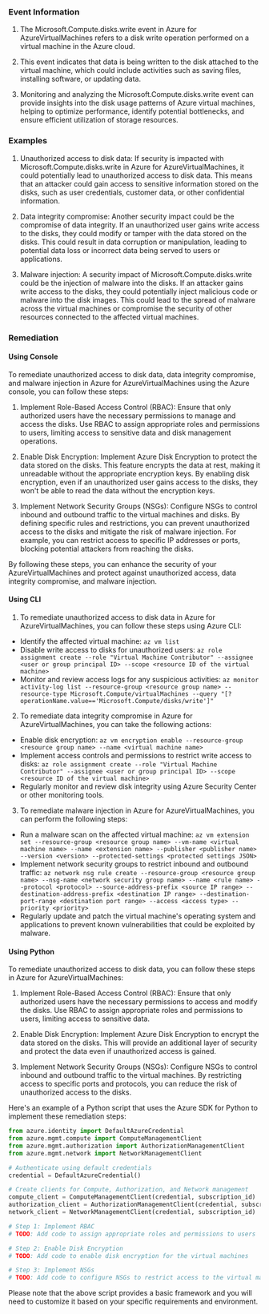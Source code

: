 
### Event Information

1. The Microsoft.Compute.disks.write event in Azure for AzureVirtualMachines refers to a disk write operation performed on a virtual machine in the Azure cloud.

2. This event indicates that data is being written to the disk attached to the virtual machine, which could include activities such as saving files, installing software, or updating data.

3. Monitoring and analyzing the Microsoft.Compute.disks.write event can provide insights into the disk usage patterns of Azure virtual machines, helping to optimize performance, identify potential bottlenecks, and ensure efficient utilization of storage resources.


### Examples

1. Unauthorized access to disk data: If security is impacted with Microsoft.Compute.disks.write in Azure for AzureVirtualMachines, it could potentially lead to unauthorized access to disk data. This means that an attacker could gain access to sensitive information stored on the disks, such as user credentials, customer data, or other confidential information.

2. Data integrity compromise: Another security impact could be the compromise of data integrity. If an unauthorized user gains write access to the disks, they could modify or tamper with the data stored on the disks. This could result in data corruption or manipulation, leading to potential data loss or incorrect data being served to users or applications.

3. Malware injection: A security impact of Microsoft.Compute.disks.write could be the injection of malware into the disks. If an attacker gains write access to the disks, they could potentially inject malicious code or malware into the disk images. This could lead to the spread of malware across the virtual machines or compromise the security of other resources connected to the affected virtual machines.

### Remediation

#### Using Console

To remediate unauthorized access to disk data, data integrity compromise, and malware injection in Azure for AzureVirtualMachines using the Azure console, you can follow these steps:

1. Implement Role-Based Access Control (RBAC): Ensure that only authorized users have the necessary permissions to manage and access the disks. Use RBAC to assign appropriate roles and permissions to users, limiting access to sensitive data and disk management operations.

2. Enable Disk Encryption: Implement Azure Disk Encryption to protect the data stored on the disks. This feature encrypts the data at rest, making it unreadable without the appropriate encryption keys. By enabling disk encryption, even if an unauthorized user gains access to the disks, they won't be able to read the data without the encryption keys.

3. Implement Network Security Groups (NSGs): Configure NSGs to control inbound and outbound traffic to the virtual machines and disks. By defining specific rules and restrictions, you can prevent unauthorized access to the disks and mitigate the risk of malware injection. For example, you can restrict access to specific IP addresses or ports, blocking potential attackers from reaching the disks.

By following these steps, you can enhance the security of your AzureVirtualMachines and protect against unauthorized access, data integrity compromise, and malware injection.

#### Using CLI

1. To remediate unauthorized access to disk data in Azure for AzureVirtualMachines, you can follow these steps using Azure CLI:

- Identify the affected virtual machine: `az vm list`
- Disable write access to disks for unauthorized users: `az role assignment create --role "Virtual Machine Contributor" --assignee <user or group principal ID> --scope <resource ID of the virtual machine>`
- Monitor and review access logs for any suspicious activities: `az monitor activity-log list --resource-group <resource group name> --resource-type Microsoft.Compute/virtualMachines --query "[?operationName.value=='Microsoft.Compute/disks/write']"`

2. To remediate data integrity compromise in Azure for AzureVirtualMachines, you can take the following actions:

- Enable disk encryption: `az vm encryption enable --resource-group <resource group name> --name <virtual machine name>`
- Implement access controls and permissions to restrict write access to disks: `az role assignment create --role "Virtual Machine Contributor" --assignee <user or group principal ID> --scope <resource ID of the virtual machine>`
- Regularly monitor and review disk integrity using Azure Security Center or other monitoring tools.

3. To remediate malware injection in Azure for AzureVirtualMachines, you can perform the following steps:

- Run a malware scan on the affected virtual machine: `az vm extension set --resource-group <resource group name> --vm-name <virtual machine name> --name <extension name> --publisher <publisher name> --version <version> --protected-settings <protected settings JSON>`
- Implement network security groups to restrict inbound and outbound traffic: `az network nsg rule create --resource-group <resource group name> --nsg-name <network security group name> --name <rule name> --protocol <protocol> --source-address-prefix <source IP range> --destination-address-prefix <destination IP range> --destination-port-range <destination port range> --access <access type> --priority <priority>`
- Regularly update and patch the virtual machine's operating system and applications to prevent known vulnerabilities that could be exploited by malware.

#### Using Python

To remediate unauthorized access to disk data, you can follow these steps in Azure for AzureVirtualMachines:

1. Implement Role-Based Access Control (RBAC): Ensure that only authorized users have the necessary permissions to access and modify the disks. Use RBAC to assign appropriate roles and permissions to users, limiting access to sensitive data.

2. Enable Disk Encryption: Implement Azure Disk Encryption to encrypt the data stored on the disks. This will provide an additional layer of security and protect the data even if unauthorized access is gained.

3. Implement Network Security Groups (NSGs): Configure NSGs to control inbound and outbound traffic to the virtual machines. By restricting access to specific ports and protocols, you can reduce the risk of unauthorized access to the disks.

Here's an example of a Python script that uses the Azure SDK for Python to implement these remediation steps:

```python
from azure.identity import DefaultAzureCredential
from azure.mgmt.compute import ComputeManagementClient
from azure.mgmt.authorization import AuthorizationManagementClient
from azure.mgmt.network import NetworkManagementClient

# Authenticate using default credentials
credential = DefaultAzureCredential()

# Create clients for Compute, Authorization, and Network management
compute_client = ComputeManagementClient(credential, subscription_id)
authorization_client = AuthorizationManagementClient(credential, subscription_id)
network_client = NetworkManagementClient(credential, subscription_id)

# Step 1: Implement RBAC
# TODO: Add code to assign appropriate roles and permissions to users

# Step 2: Enable Disk Encryption
# TODO: Add code to enable disk encryption for the virtual machines

# Step 3: Implement NSGs
# TODO: Add code to configure NSGs to restrict access to the virtual machines

```

Please note that the above script provides a basic framework and you will need to customize it based on your specific requirements and environment.

